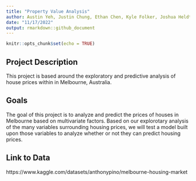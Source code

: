 ```yaml
---
title: "Property Value Analysis"
author: Austin Yeh, Justin Chung, Ethan Chen, Kyle Folker, Joshua Heldt, Taehyun Yun, Jonathan Debella 
date: "11/17/2022"
output: rmarkdown::github_document
---
```


```r
knitr::opts_chunk$set(echo = TRUE)
```

## Project Description
This project is based around the exploratory and predictive analysis of house prices within in Melbourne, Australia.

## Goals
The goal of this project is to analyze and predict the prices of houses in Melbourne based on multivariate factors. Based on our explorotary analysis of the many variables surrounding housing prices, we will test a model built upon those variables to analyze whether or not they can predict housing prices.

## Link to Data

https://www.kaggle.com/datasets/anthonypino/melbourne-housing-market
